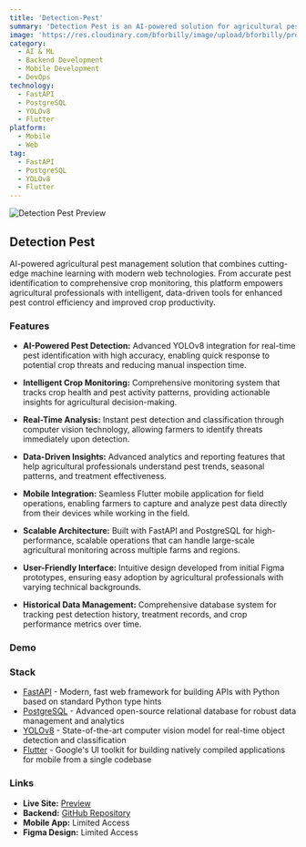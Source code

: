 ```yaml
---
title: 'Detection-Pest'
summary: 'Detection Pest is an AI-powered solution for agricultural pest management, offering accurate pest identification and crop monitoring through modern web and AI technologies. It helps agricultural professionals improve pest control efficiency and boost crop productivity with intelligent, data-driven tools.'
image: 'https://res.cloudinary.com/bforbilly/image/upload/bforbilly/projects/detection-pest'
category:
  - AI & ML
  - Backend Development
  - Mobile Development
  - DevOps
technology:
  - FastAPI
  - PostgreSQL
  - YOLOv8
  - Flutter
platform:
  - Mobile
  - Web
tag:
  - FastAPI
  - PostgreSQL
  - YOLOv8
  - Flutter
---
```


![Detection Pest Preview](https://res.cloudinary.com/bforbilly/image/upload/bforbilly/projects/detection-pest)

## Detection Pest

AI-powered agricultural pest management solution that combines cutting-edge machine learning with modern web technologies. From accurate pest identification to comprehensive crop monitoring, this platform empowers agricultural professionals with intelligent, data-driven tools for enhanced pest control efficiency and improved crop productivity.

### Features

- **AI-Powered Pest Detection:** Advanced YOLOv8 integration for real-time pest identification with high accuracy, enabling quick response to potential crop threats and reducing manual inspection time.

- **Intelligent Crop Monitoring:** Comprehensive monitoring system that tracks crop health and pest activity patterns, providing actionable insights for agricultural decision-making.

- **Real-Time Analysis:** Instant pest detection and classification through computer vision technology, allowing farmers to identify threats immediately upon detection.

- **Data-Driven Insights:** Advanced analytics and reporting features that help agricultural professionals understand pest trends, seasonal patterns, and treatment effectiveness.

- **Mobile Integration:** Seamless Flutter mobile application for field operations, enabling farmers to capture and analyze pest data directly from their devices while working in the field.

- **Scalable Architecture:** Built with FastAPI and PostgreSQL for high-performance, scalable operations that can handle large-scale agricultural monitoring across multiple farms and regions.

- **User-Friendly Interface:** Intuitive design developed from initial Figma prototypes, ensuring easy adoption by agricultural professionals with varying technical backgrounds.

- **Historical Data Management:** Comprehensive database system for tracking pest detection history, treatment records, and crop performance metrics over time.

### Demo


<div className="flex justify-center">
  <div className="relative">
    <Android
      className="size-full"
      videoSrc="https://res.cloudinary.com/bforbilly/video/upload/bforbilly/projects/demo/demo-detection-pest"
    />
  </div>
</div>

### Stack

- [FastAPI](https://fastapi.tiangolo.com) - Modern, fast web framework for building APIs with Python based on standard Python type hints
- [PostgreSQL](https://www.postgresql.org) - Advanced open-source relational database for robust data management and analytics
- [YOLOv8](https://github.com/ultralytics/ultralytics) - State-of-the-art computer vision model for real-time object detection and classification
- [Flutter](https://flutter.dev) - Google's UI toolkit for building natively compiled applications for mobile from a single codebase

### Links

- **Live Site:** [Preview](https://detectionpest.circleit.dev/)
- **Backend:** [GitHub Repository](https://github.com/bforbilly24/detectionpest-fastapi-backend-restapi)
- **Mobile App:** Limited Access
- **Figma Design:** Limited Access
